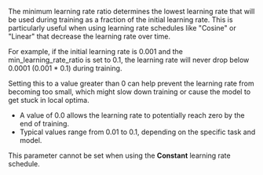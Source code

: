 The minimum learning rate ratio determines the lowest learning rate that will be used during training as a fraction of the initial learning rate. This is particularly useful when using learning rate schedules like "Cosine" or "Linear" that decrease the learning rate over time.

For example, if the initial learning rate is 0.001 and the min_learning_rate_ratio is set to 0.1, the learning rate will never drop below 0.0001 (0.001 * 0.1) during training.

Setting this to a value greater than 0 can help prevent the learning rate from becoming too small, which might slow down training or cause the model to get stuck in local optima.

- A value of 0.0 allows the learning rate to potentially reach zero by the end of training.
- Typical values range from 0.01 to 0.1, depending on the specific task and model.

This parameter cannot be set when using the **Constant** learning rate schedule.
